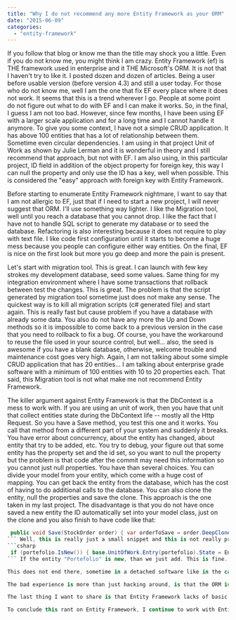 ```yaml
---
title: "Why I do not recommend any more Entity Framework as your ORM"
date: "2015-06-09"
categories: 
  - "entity-framework"
---
```


If you follow that blog or know me than the title may shock you a little. Even if you do not know me, you might think I am crazy. Entity Framework (ef) is THE framework used in enterprise and it THE Microsoft's ORM. It is not that I haven't try to like it. I posted dozen and dozen of articles. Being a user before usable version (before version 4.3) and still a user today. For those who do not know me, well I am the one that fix EF every place where it does not work. It seems that this is a trend wherever I go. People at some point do not figure out what to do with EF and I can make it works. So, in the final, I guess I am not too bad. However, since few months, I have been using EF with a larger scale application and for a long time and I cannot handle it anymore. To give you some context, I have not a simple CRUD application. It has above 100 entities that has a lot of relationship between them. Sometime even circular dependencies. I am using in that project Unit of Work as shown by Julie Lerman and it is wonderful in theory and I still recommend that approach, but not with EF. I am also using, in this particular project, ID field in addition of the object property for foreign key, this way I can null the property and only use the ID has a key, well when possible. This is considered the "easy" approach with foreign key with Entity Framework.

Before starting to enumerate Entity Framework nightmare, I want to say that I am not allergic to EF, just that if I need to start a new project, I will never suggest that ORM. I'll use something way lighter. I like the Migration tool, well until you reach a database that you cannot drop. I like the fact that I have not to handle SQL script to generate my database or to seed the database. Refactoring is also interesting because it does not require to play with text file. I like code first configuration until it starts to become a huge mess because you people can configure either way entities. On the final, EF is nice on the first look but more you go deep and more the pain is present.

Let's start with migration tool. This is great. I can launch with few key strokes my development database, seed some values. Same thing for my integration environment where I have some transactions that rollback between test the changes. This is great. The problem is that the script generated by migration tool sometime just does not make any sense. The quickest way is to kill all migration scripts (c# generated file) and start again. This is really fast but cause problem if you have a database with already some data. You also do not have any more the Up and Down methods so it is impossible to come back to a previous version in the case that you need to rollback to fix a bug. Of course, you have the workaround to reuse the file used in your source control, but well... also, the seed is awesome if you have a blank database, otherwise, welcome trouble and maintenance cost goes very high. Again, I am not talking about some simple CRUD application that has 20 entities... I am talking about enterprise grade software with a minimum of 100 entities with 10 to 20 properties each. That said, this Migration tool is not what make me not recommend Entity Framework.

The killer argument against Entity Framework is that the DbContext is a mess to work with. If you are using an unit of work, then you have that unit that collect entities state during the DbContext life -- mostly all the Http Request. So you have a Save method, you test this one and it works. You call that method from a different part of your system and suddenly it breaks. You have error about concurrency, about the entity has changed, about entity that try to be added, etc. You try to debug, your figure out that some entity has the property set and the id set, so you want to null the property but the problem is that code after the commit may need this information so you cannot just null properties. You have than several choices. You can divide your model from your entity, which come with a huge cost of mapping. You can get back the entity from the database, which has the cost of having to do additional calls to the database. You can also clone the entity, null the properties and save the clone. This approach is the one taken in my last project. The disadvantage is that you do not have once saved a new entity the ID automatically set into your model class, just on the clone and you also finish to have code like that: 
```csharp
 public void Save(StockOrder order) { var orderToSave = order.DeepClone(); portefolio.Owners = null; portefolio.Contest = null; portefolio.PortefolioStatistics = null; foreach (var order1 in portefolio.Orders) { order1.Portefolio = null; order1.UserWhoPlacedTheOrder = null; } //... 
``` Well, this is really just a small snippet and this is not really pretty. The problem become even uglier if you just want to change 1 value -- for example, changing an entity's state. To do something like that I would expect just to have to set which property I want to save and commit. Indeed, this is not what always works. So after having to null all properties of the main entity that we do not care to save, we need to specify which scalar property we want. Here is another piece of code that illustrate the problem. 
```csharp
 if (portefolio.IsNew()) { base.UnitOfWork.Entry(portefolio).State = EntityState.Added; } else { var portefolioWaitingBeingSaved = base.UnitOfWork.Set<Portefolio>().Local.SingleOrDefault(d => d.Id == portefolio.Id); if (portefolioWaitingBeingSaved == null || base.UnitOfWork.Entry(portefolioWaitingBeingSaved).State == EntityState.Detached) //Only do it once { base.UnitOfWork.Entry(portefolio).State = EntityState.Added; // Add to generate new ID for entities underneat base.UnitOfWork.Entry(portefolio).State = EntityState.Unchanged; // We change none of the scalar property, except the one that we specify after this call base.UnitOfWork.Entry(portefolio).Property(g => g.Capital).IsModified = true; } } 
``` If the entity "Portefolio" is new, than we just add. This is fine. However, if this is not the case, than we save which mean that I just want to save the "Capital". Well, I have to to a dace with Entity Framework by Adding and setting back to Unchanged the state, then setting the property that I want to save to true. Do not forget that I had also to put all other properties to null. I should just had to specify the entity, ensure that this one has its primary key set and tell EF to update the property desired. That's it... but no.

This does not end there, sometime in a detached software like in the case of web development, the use of unit of work become more a pain than something else. The main goal is to have several operation under the same transactions. It also helps a lot during test to mock the unit of work but sometime I couldn't get rid of problem about the DbContext having a reference to Entities that I just do not care any more. I created a Reset method the UnitOfWork class which can detach all entities. This way I can call this method before some operations. However, it works not always. So, I have a hack in the unit of work that simply kill the DbContext and create a new one. Sometime, if more than one commit is required in an Http Request, this method is needed. To few time I need to use it I feel bad, bad that I need to hack around with a version 6...

The bad experience is more than just hacking around, is that the ORM is supposed to make the life easier of developers and EF seems that this is not the case. This is not the case of what I see when I go into enterprise, neither my own. I am organizing my last project with Visual Studio Online and I have all my tasks and bug well planned. A quick glance to my impediment show that more than 70% of them are about Entity Framework. 85% of the time that I went above my estimation if because of Entity Framework bugs. Ouch.

The last thing I want to share is that Entity Framework lacks of basic feature like doing an update with a where clause. EF team expect that you get the entity from the database first on an Http Request this way you can ensure that the entity retrieved is really for the user and than you update this one -- this cause 2 database calls. Instead, a better approach would have been to get the data from the Http Request, build your entity with the binding fields of the Html form and save this one with a where clause with the user authenticated. If the entity does not belong to the user than no update is done -- EF could return 0 entity saved. 1 database call. This is one scenario on many that EF does not make sense if every database call is important for you. Which make me think that most of the time people are working on Intranet application when using Entity Framework. This is fine. And well, there is not a way out-of-the-box the set index... how come after 6 version? Oh yeah, EF 7 will work on NoSql database... this is not what we need, we need a solid ORM.

To conclude this rant on Entity Framework, I continue to work with Entity Framework every day on my side project (not at Microsoft), I am sure I will continue to work in the future with Entity Framework in multiple companies that use it on their website. However, I will not start a new project with this ORM on my own. If after 4 years of EF under my belt I still struggle to update a single field in one of my class than it means that something is wrong.
